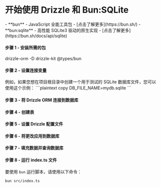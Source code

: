 
<Breadcrumbs/>

# 开始使用 Drizzle 和 Bun:SQLite

<Prerequisites>  
  - **bun** - JavaScript 全能工具包 - [点击了解更多](https://bun.sh/)
  - **bun:sqlite** - 高性能 SQLite3 驱动的原生实现 - [点击了解更多](https://bun.sh/docs/api/sqlite)
</Prerequisites>

<FileStructure />

#### 步骤 1 - 安装所需的包
<Npm>
  drizzle-orm
  -D drizzle-kit @types/bun
</Npm>

#### 步骤 2 - 设置连接变量

<SetupEnv env_variable='DB_FILE_NAME' />

<Callout type='info' title='重要'>
例如，如果您想在项目根目录中创建一个用于测试的 SQLite 数据库文件，您可以使用这个示例：
```plaintext copy
DB_FILE_NAME=mydb.sqlite
```
</Callout>

#### 步骤 3 - 将 Drizzle ORM 连接到数据库

<ConnectBun/>

#### 步骤 4 - 创建表

<CreateTable/>

#### 步骤 5 - 设置 Drizzle 配置文件

<SetupConfig dialect='sqlite' env_variable='DB_FILE_NAME'/>

#### 步骤 6 - 将更改应用到数据库

<ApplyChanges />

#### 步骤 7 - 填充数据并查询数据库

<QueryDatabase dialect='bun-sqlite' env_variable='DB_FILE_NAME'/>

#### 步骤 8 - 运行 index.ts 文件

要使用 `bun` 运行脚本，请使用以下命令：
```bash copy
bun src/index.ts
```
